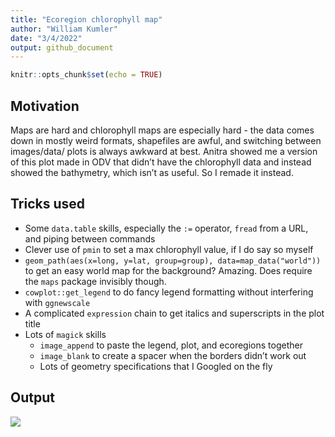 ```yaml
---
title: "Ecoregion chlorophyll map"
author: "William Kumler"
date: "3/4/2022"
output: github_document
---
```


```r
knitr::opts_chunk$set(echo = TRUE)
```

## Motivation

Maps are hard and chlorophyll maps are especially hard - the data comes down in
mostly weird formats, shapefiles are awful, and switching between images/data/
plots is always awkward at best. Anitra showed me a version of this plot made
in ODV that didn't have the chlorophyll data and instead showed the bathymetry,
which isn't as useful. So I remade it instead.

## Tricks used

  - Some `data.table` skills, especially the `:=` operator, `fread` from a URL, and
piping between commands
  - Clever use of `pmin` to set a max chlorophyll value, if I do say so myself
  - `geom_path(aes(x=long, y=lat, group=group), data=map_data("world"))` to get
an easy world map for the background? Amazing. Does require the `maps` package
invisibly though.
  - `cowplot::get_legend` to do fancy legend formatting without interfering
with `ggnewscale`
  - A complicated `expression` chain to get italics and superscripts in the plot title
  - Lots of `magick` skills
    - `image_append` to paste the legend, plot, and ecoregions together
    - `image_blank` to create a spacer when the borders didn't work out 
    - Lots of geometry specifications that I Googled on the fly


## Output

![](ecoregion_chloromap.png)
